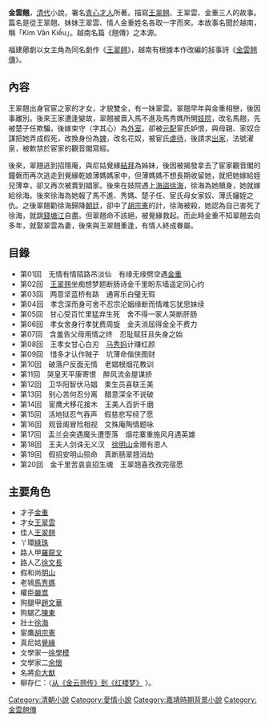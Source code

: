{{inappropriate tone|time=2015-12-24T15:24:24+00:00}}
{{unreferenced|time=2015-12-24T15:24:24+00:00}}

'''金雲翹'''，[[清代|清代]]小說，署名[[青心才人|青心才人]]所著。描寫[[王翠翹|王翠翹]]、王翠雲、金重三人的故事。篇名是從王翠翹、妹妹王翠雲、情人金重姓名各取一字而來。本故事名聞於越南，稱「Kim Vân Kiều」。越南名篇《翹傳》之本源。

福建薌劇以女主角為同名劇作《[[王翠翹|王翠翹]]》，越南有根據本作改編的敍事詩《[[金雲翹傳|金雲翹傳]]》。

==內容==
王翠翹出身官宦之家的才女，才貌雙全，有一妹翠雲。翠翹早年與金重相戀，後因事離別。後來王家遭逢變故，翠翹被賣入馬不進及馬秀媽所開[[妓院|妓院]]，改名馬翹，先被楚子任欺騙，後嫁束守（字其心）為[[外室|外室]]，卻被[[元配|元配]]宦氏妒恨，與母親、家奴合謀把她弄成假死，改換身份為[[婢|婢]]，改名花奴，被宦氏[[虐待|虐待]]，後請求[[出家|出家]]，法號濯泉，被軟禁於宦家的觀音閣寫經。

後來，翠翹逃到招隱庵，與尼姑覺緣[[結拜|結拜]]為姊妹，後因被揭發拿去了宦家觀音閣的鐘磐而再次逃走到覺緣乾娘薄媽媽家中，但薄媽媽不想長期收留她，就把她嫁給姪兒薄幸，卻又再次被賣到娼家。後來在妓院遇上[[海盜|海盜]][[徐海|徐海]]，徐海為她贖身，她就嫁給徐海。後來徐海為她報了馬不進、秀媽、楚子任、宦氏母女家奴、薄氏嬸姪之仇。之後翠翹勸徐海歸降[[朝廷|朝廷]]，卻中了[[胡宗憲|胡宗憲]]的計，徐海被殺，她認為自己害死了徐海，就跳[[錢塘江|錢塘江]]自盡。但翠翹命不該絕，被覺緣救起。而此時金重不知翠翹去向多年，就娶翠雲為妻，後來與王翠翹重逢，有情人終成眷屬。

==目錄==
*第01回　无情有情陌路吊淡仙　有缘无缘劈空遇[[金重|金重]]
*第02回　[[王翠翘|王翠翘]]坐痴想梦题断肠诗金千里盼东墙遥定同心约
*第03回　两意坚蓝桥有路　通宵乐白璧无瑕
*第04回　孝念深而身可舍不忍宗沦姻缘断而情难忘犹思妹续
*第05回　甘心受百忙里猛弃生死　舍不得一家人哭断肝肠
*第06回　孝女舍身行孝犹费周旋　金夫消屈得金全不费力
*第07回　含羞告父母用情之终　忍耻赋狂且失身之始
*第08回　王孝女甘心白刃　[[马秀妈|马秀妈]]计赚红颜
*第09回　惜多才认作贼子　坑薄命偕侠图财
*第10回　破落户反面无情　老娼根烟花教训
*第11回　哭皇天平康寄恨　醉风流金屋谋娇
*第12回　卫华阳智伏马娼　束生员喜联王美
*第13回　别心苦何忍分离　醋意深全不说破
*第14回　宦鹰犬移花接木　王美人百折千磨
*第15回　活地狱忍气吞声　假慈悲写经了愿
*第16回　观音阁冒险相视　文殊庵陶情题咏
*第17回　盂兰会突遇魔头遭堕落　烟花寨重施风月遇英雄
*第18回　王夫人剑诛无义汉　[[徐明山|徐明山]]金赠有恩人
*第19回　假招安明山殒命　真断肠翠翘消劫
*第20回　金千里苦哀哀招生魂　王翠翘喜孜孜完宿愿

==主要角色==
*才子[[金重|金重]]
*才女[[王翠雲|王翠雲]]
*佳人[[王翠翹|王翠翹]]
*丫環[[綠珠|綠珠]]
*路人甲[[羅龍文|羅龍文]]
*路人乙[[徐文長|徐文長]]
*假和尚[[明山|明山]]
*老鴇[[馬秀媽|馬秀媽]]
*權臣[[嚴嵩|嚴嵩]]
*狗腿甲[[趙文華|趙文華]]
*狗腿乙[[陳東|陳東]]
*壯士[[徐海|徐海]]
*宦鷹[[胡宗憲|胡宗憲]]
*真尼姑[[覺緣|覺緣]]
*文學家一[[徐學模|徐學模]]
*文學家二[[余懷|余懷]]
*名將[[俞大猷|俞大猷]]
*柳存仁：〈[http://www.nssd.org/articles/article_read.aspx?id=9275287# 从《金云翘传》到《红楼梦》] {{Wayback|url=http://www.nssd.org/articles/article_read.aspx?id=9275287 |date=20180206190218 }}〉。

[[Category:清朝小說|Category:清朝小說]]
[[Category:愛情小說|Category:愛情小說]]
[[Category:嘉靖時期背景小說|Category:嘉靖時期背景小說]]
[[Category:金雲翹傳|Category:金雲翹傳]]